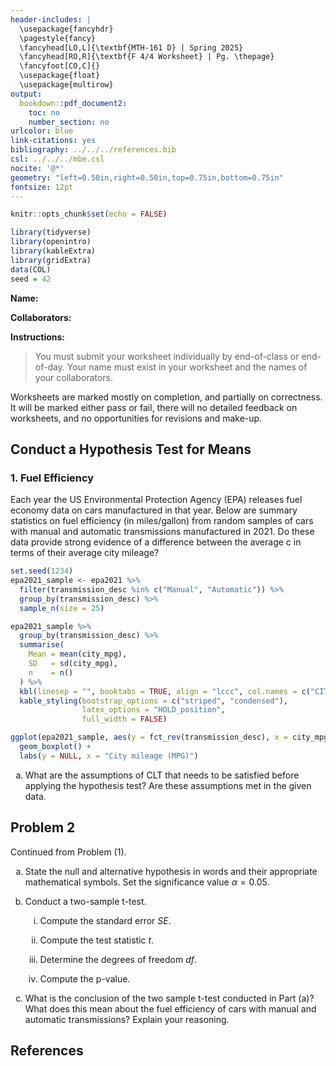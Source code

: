 ---
header-includes: |
  \usepackage{fancyhdr}
  \pagestyle{fancy}
  \fancyhead[LO,L]{\textbf{MTH-161 D} | Spring 2025}
  \fancyhead[RO,R]{\textbf{F 4/4 Worksheet} | Pg. \thepage}
  \fancyfoot[CO,C]{}
  \usepackage{float}
  \usepackage{multirow}
output:
  bookdown::pdf_document2:
    toc: no
    number_section: no
urlcolor: blue
link-citations: yes
bibliography: ../../../references.bib
csl: ../../../mbe.csl
nocite: '@*'
geometry: "left=0.50in,right=0.50in,top=0.75in,bottom=0.75in"
fontsize: 12pt
---

```{r setup, include=FALSE}
knitr::opts_chunk$set(echo = FALSE)
```

```{r echo=FALSE, eval=TRUE,message=FALSE, warning=FALSE}
library(tidyverse)
library(openintro)
library(kableExtra)
library(gridExtra)
data(COL)
seed = 42
```

**Name:**

**Collaborators:**

\noindent\rule{\textwidth}{1pt}
**Instructions:** 

> You must submit your worksheet individually by end-of-class or end-of-day. Your name must exist in your worksheet and the names of your collaborators.

Worksheets are marked mostly on completion, and partially on correctness. It will be marked either pass or fail, there will no detailed feedback on worksheets, and no opportunities for revisions and make-up.
\noindent\rule{\textwidth}{1pt}

## Conduct a Hypothesis Test for Means

### 1. Fuel Efficiency

Each year the US Environmental Protection Agency (EPA) releases fuel economy data on cars manufactured in that year. Below are summary statistics on fuel efficiency (in miles/gallon) from random samples of cars with manual and automatic transmissions manufactured in 2021. Do these data provide strong evidence of a difference between the average c in terms of their average city mileage?

```{r}
set.seed(1234)
epa2021_sample <- epa2021 %>%
  filter(transmission_desc %in% c("Manual", "Automatic")) %>%
  group_by(transmission_desc) %>%
  sample_n(size = 25)

epa2021_sample %>%
  group_by(transmission_desc) %>%
  summarise(
    Mean = mean(city_mpg),
    SD   = sd(city_mpg),
    n    = n()
  ) %>%
  kbl(linesep = "", booktabs = TRUE, align = "lccc", col.names = c("CITY", "Mean", "SD", "n"), digits = 2) %>%
  kable_styling(bootstrap_options = c("striped", "condensed"), 
                latex_options = "HOLD_position",
                full_width = FALSE)
```

```{r fig.align='center',fig.width=4,fig.height=2, out.width="40%"}
ggplot(epa2021_sample, aes(y = fct_rev(transmission_desc), x = city_mpg)) +
  geom_boxplot() +
  labs(y = NULL, x = "City mileage (MPG)")
```

a. What are the assumptions of CLT that needs to be satisfied before applying the hypothesis test? Are these assumptions met in the given data.
\vfill

## Problem 2

Continued from Problem (1).

a. State the null and alternative hypothesis in words and their appropriate mathematical symbols. Set the significance value $\alpha = 0.05$.
\vfill

b. Conduct a two-sample t-test.

    i. Compute the standard error $SE$.
    \vfill
    
    ii. Compute the test statistic $t$.
    \vfill
    
    iii. Determine the degrees of freedom $df$.
    \vfill
    
    vi. Compute the p-value.
    \vfill

c. What is the conclusion of the two sample t-test conducted in Part (a)? What does this mean about the fuel efficiency of cars with manual and automatic transmissions? Explain your reasoning.
\vfill

## **References**

::: {#refs}
:::
